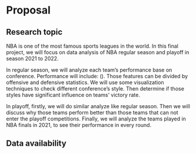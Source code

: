 # Proposal

## Research topic
NBA is one of the most famous sports leagues in the world. In this final project, we will focus on data analysis of NBA regular season and playoff in season 2021 to 2022. 

In regular season, we will analyze each team's performance base on conference. Performance will include: (). Those features can be divided by offensive and defensive statistics. We will use some visualization techniques to check different conference's style. Then determine if those styles have significant influence on teams' victory rate.

In playoff, firstly, we will do similar analyze like regular season. Then we will discuss why those teams perform better than those teams that can not enter the playoff competitions. Finally, we will analyze the teams played in NBA finals in 2021, to see their performance in every round.

## Data availability

